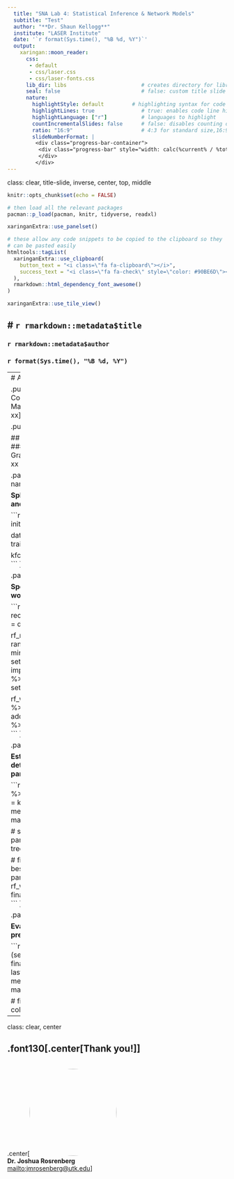 ```yaml
---
  title: "SNA Lab 4: Statistical Inference & Network Models"
  subtitle: "Test"
  author: "**Dr. Shaun Kellogg**"
  institute: "LASER Institute"
  date: '`r format(Sys.time(), "%B %d, %Y")`'
  output:
    xaringan::moon_reader:
      css:
       - default
       - css/laser.css
       - css/laser-fonts.css
      lib_dir: libs                        # creates directory for libraries
      seal: false                          # false: custom title slide
      nature:
        highlightStyle: default         # highlighting syntax for code
        highlightLines: true               # true: enables code line highlighting 
        highlightLanguage: ["r"]           # languages to highlight
        countIncrementalSlides: false      # false: disables counting of incremental slides
        ratio: "16:9"                      # 4:3 for standard size,16:9
        slideNumberFormat: |
         <div class="progress-bar-container">
          <div class="progress-bar" style="width: calc(%current% / %total% * 100%);">
          </div>
         </div>
---
```

class: clear, title-slide, inverse, center, top, middle

```r
knitr::opts_chunk$set(echo = FALSE)
```

```r
# then load all the relevant packages
pacman::p_load(pacman, knitr, tidyverse, readxl)
```

```r
xaringanExtra::use_panelset()
```

```r
# these allow any code snippets to be copied to the clipboard so they 
# can be pasted easily
htmltools::tagList(
  xaringanExtra::use_clipboard(
    button_text = "<i class=\"fa fa-clipboard\"></i>",
    success_text = "<i class=\"fa fa-check\" style=\"color: #90BE6D\"></i>",
  ),
  rmarkdown::html_dependency_font_awesome()
)
```
```r
xaringanExtra::use_tile_view()

```

# `r rmarkdown::metadata$title`
----
### `r rmarkdown::metadata$author`
### `r format(Sys.time(), "%B %d, %Y")`

---
# Agenda

.pull-left[
## Part 1: Core Concepts
### Data Management
- xx
- xx
- xx
]

.pull-right[

## Part 2: R Code-Along
#### Exponential Random Graph Models
- xx
- xx
- xx
]


.panelset[
.panel[.panel-name[1]

**Split data (into train, test, and tuning sets sets)**

```r
train_test_split <- initial_split(d, prop = .70)

data_train <- training(train_test_split)

kfcv <- vfold_cv(data_train)
```
]

.panel[.panel-name[2]

**Specify recipe, model, and workflow**
 
```r
sci_rec <- recipe(final_grade ~ ., data = d) %>% 
    ...

rf_mod_many <-rand_forest(mtry = tune(),
              min_n = tune()) %>%
  set_engine("ranger", importance = "impurity") %>%
  set_mode("regression")

rf_wf_many <- workflow() %>%
  add_model(rf_mod_many) %>% 
  add_recipe(sci_rec)
```
]

.panel[.panel-name[3]

**Estimate models and determine tuning parameters' values**

```r
tree_res <- rf_wf_many %>% 
  tune_grid(
    resamples = kfcv,
    grid = tree_grid,
    metrics = metric_set(rmse, mae, rsq)
  )

# select best set of tuning parameters
best_tree <- tree_res %>%
  select_best()

# finalize workflow with best set of tuning parameters
final_wf <- rf_wf_many %>% 
  finalize_workflow(best_tree)
```
]

.panel[.panel-name[4]

**Evaluate metrics and predictions**

```r
# fit split data (separately)
final_fit <- final_wf %>% 
  last_fit(train_test_split, metrics = metric_set(rmse, mae, rsq))

# fit stats
final_fit %>%
  collect_metrics()
```
]
]

---
class: clear, center

## .font130[.center[**Thank you!**]]
<br/>
.center[<img style="border-radius: 80%;" src="img/jr-cycling" height="200px"/><br/>**Dr. Joshua Rosrenberg**<br/><mailto:jmrosenberg@utk.edu>]
